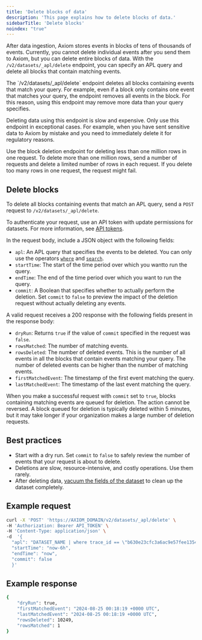```yaml
---
title: 'Delete blocks of data'
description: 'This page explains how to delete blocks of data.'
sidebarTitle: 'Delete blocks'
noindex: "true"
---
```



After data ingestion, Axiom stores events in blocks of tens of thousands of events. Currently, you cannot delete individual events after you send them to Axiom, but you can delete entire blocks of data. With the `/v2/datasets/_apl/delete` endpoint, you can specify an APL query and delete all blocks that contain matching events.

<Warning>
The `/v2/datasets/_apl/delete` endpoint deletes all blocks containing events that match your query. For example, even if a block only contains one event that matches your query, the endpoint removes all events in the block. For this reason, using this endpoint may remove more data than your query specifies.

Deleting data using this endpoint is slow and expensive. Only use this endpoint in exceptional cases. For example, when you have sent sensitive data to Axiom by mistake and you need to immediately delete it for regulatory reasons.

Use the block deletion endpoint for deleting less than one million rows in one request. To delete more than one million rows, send a number of requests and delete a limited number of rows in each request. If you delete too many rows in one request, the request might fail.
</Warning>

## Delete blocks

To delete all blocks containing events that match an APL query, send a `POST` request to `/v2/datasets/_apl/delete`.

To authenticate your request, use an API token with update permissions for datasets. For more information, see [API tokens](/reference/tokens).

In the request body, include a JSON object with the following fields:

- `apl`: An APL query that specifies the events to be deleted. You can only use the operators [`where`](/apl/tabular-operators/where-operator) and [`search`](/apl/tabular-operators/search-operator).
- `startTime`: The start of the time period over which you wantto run the query.
- `endTime`: The end of the time period over which you want to run the query.
- `commit`: A Boolean that specifies whether to actually perform the deletion. Set `commit` to `false` to preview the impact of the deletion request without actually deleting any events.

A valid request receives a 200 response with the following fields present in the response body:

- `dryRun`: Returns `true` if the value of `commit` specified in the request was `false`.
- `rowsMatched`: The number of matching events.
- `rowsDeleted`: The number of deleted events. This is the number of all events in all the blocks that contain events matching your query. The number of deleted events can be higher than the number of matching events.
- `firstMatchedEvent`: The timestamp of the first event matching the query.
- `lastMatchedEvent`: The timestamp of the last event matching the query.

When you make a successful request with `commit` set to `true`, blocks containing matching events are queued for deletion. The action cannot be reversed. A block queued for deletion is typically deleted within 5 minutes, but it may take longer if your organization makes a large number of deletion requests.

## Best practices

- Start with a dry run. Set `commit` to `false` to safely review the number of events that your request is about to delete.
- Deletions are slow, resource-intensive, and costly operations. Use them rarely.
- After deleting data, [vacuum the fields of the dataset](/reference/datasets#vacuum-fields) to clean up the dataset completely.

## Example request

```bash
curl -X 'POST' 'https://AXIOM_DOMAIN/v2/datasets/_apl/delete' \
-H 'Authorization: Bearer API_TOKEN' \
-H 'Content-Type: application/json' \
-d  '{
  "apl": "DATASET_NAME | where trace_id == \"b630e23cfc3a6ac9e57fee13542b3e50\"",
  "startTime": "now-6h",
  "endTime": "now",
  "commit": false
  }'
```

<Info>
<ReplaceDomain />
<ReplaceDatasetToken />
</Info>

## Example response

```bash
{
    "dryRun": true,
    "firstMatchedEvent": "2024-08-25 00:18:19 +0000 UTC",
    "lastMatchedEvent": "2024-08-25 00:18:19 +0000 UTC",
    "rowsDeleted": 10249,
    "rowsMatched": 1
}
```